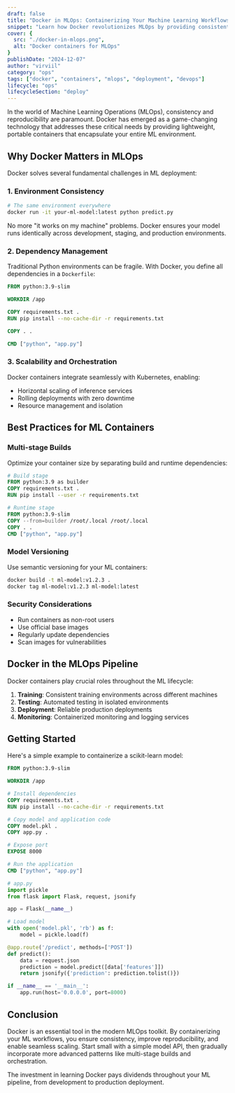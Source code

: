 ```yaml
---
draft: false
title: "Docker in MLOps: Containerizing Your Machine Learning Workflows"
snippet: "Learn how Docker revolutionizes MLOps by providing consistent environments, reproducible deployments, and seamless scaling for your machine learning applications."
cover: {
  src: "./docker-in-mlops.png",
  alt: "Docker containers for MLOps"
}
publishDate: "2024-12-07"
author: "virviil"
category: "ops"
tags: ["docker", "containers", "mlops", "deployment", "devops"]
lifecycle: "ops"
lifecycleSection: "deploy"
---
```


In the world of Machine Learning Operations (MLOps), consistency and reproducibility are paramount. Docker has emerged as a game-changing technology that addresses these critical needs by providing lightweight, portable containers that encapsulate your entire ML environment.

## Why Docker Matters in MLOps

Docker solves several fundamental challenges in ML deployment:

### 1. Environment Consistency
```bash
# The same environment everywhere
docker run -it your-ml-model:latest python predict.py
```

No more "it works on my machine" problems. Docker ensures your model runs identically across development, staging, and production environments.

### 2. Dependency Management
Traditional Python environments can be fragile. With Docker, you define all dependencies in a `Dockerfile`:

```dockerfile
FROM python:3.9-slim

WORKDIR /app

COPY requirements.txt .
RUN pip install --no-cache-dir -r requirements.txt

COPY . .

CMD ["python", "app.py"]
```

### 3. Scalability and Orchestration
Docker containers integrate seamlessly with Kubernetes, enabling:
- Horizontal scaling of inference services
- Rolling deployments with zero downtime
- Resource management and isolation

## Best Practices for ML Containers

### Multi-stage Builds
Optimize your container size by separating build and runtime dependencies:

```dockerfile
# Build stage
FROM python:3.9 as builder
COPY requirements.txt .
RUN pip install --user -r requirements.txt

# Runtime stage
FROM python:3.9-slim
COPY --from=builder /root/.local /root/.local
COPY . .
CMD ["python", "app.py"]
```

### Model Versioning
Use semantic versioning for your ML containers:

```bash
docker build -t ml-model:v1.2.3 .
docker tag ml-model:v1.2.3 ml-model:latest
```

### Security Considerations
- Run containers as non-root users
- Use official base images
- Regularly update dependencies
- Scan images for vulnerabilities

## Docker in the MLOps Pipeline

Docker containers play crucial roles throughout the ML lifecycle:

1. **Training**: Consistent training environments across different machines
2. **Testing**: Automated testing in isolated environments
3. **Deployment**: Reliable production deployments
4. **Monitoring**: Containerized monitoring and logging services

## Getting Started

Here's a simple example to containerize a scikit-learn model:

```dockerfile
FROM python:3.9-slim

WORKDIR /app

# Install dependencies
COPY requirements.txt .
RUN pip install --no-cache-dir -r requirements.txt

# Copy model and application code
COPY model.pkl .
COPY app.py .

# Expose port
EXPOSE 8000

# Run the application
CMD ["python", "app.py"]
```

```python
# app.py
import pickle
from flask import Flask, request, jsonify

app = Flask(__name__)

# Load model
with open('model.pkl', 'rb') as f:
    model = pickle.load(f)

@app.route('/predict', methods=['POST'])
def predict():
    data = request.json
    prediction = model.predict([data['features']])
    return jsonify({'prediction': prediction.tolist()})

if __name__ == '__main__':
    app.run(host='0.0.0.0', port=8000)
```

## Conclusion

Docker is an essential tool in the modern MLOps toolkit. By containerizing your ML workflows, you ensure consistency, improve reproducibility, and enable seamless scaling. Start small with a simple model API, then gradually incorporate more advanced patterns like multi-stage builds and orchestration.

The investment in learning Docker pays dividends throughout your ML pipeline, from development to production deployment.